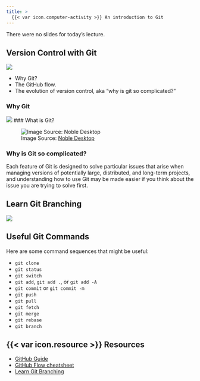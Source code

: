 ```yaml
---
title: >
  {{< var icon.computer-activity >}} An introduction to Git
---
```


There were no slides for today's lecture.

```{=html}
<!--
Today we practiced a basic git workflow:
- Cloning a github repo.
- Multiple local edits with commits.
- Reviewing and merging pull requests.
-->
```

## Version Control with Git

![](/images/git.jpg)

-   Why Git?
-   The GitHub flow.
-   The evolution of version control, aka "why is git so complicated?"

```{=html}
<!--
- Introduction to Branches and Pull Requests (10 mins)
- Guided Activity 1: Intro to Git and GitHub (25 mins)
- Guided Activity 2: Code Reviews (10 mins)
- Git Summary and Review (15 mins)
-->
```

### Why Git

![](http://www.phdcomics.com/comics/archive/phd101212s.gif) \### What is Git?

![Image Source: [Noble Desktop](https://www.nobledesktop.com/blog/what-is-git-and-why-should-you-use-it)](https://www.nobledesktop.com/image/blog/git-branches-merge.png)

### Why is Git so complicated?

Each feature of Git is designed to solve particular issues that arise when managing versions of potentially large, distributed, and long-term projects, and understanding how to use Git may be made easier if you think about the issue you are trying to solve first.

```{=html}
<!--
*Ian needs to create a list / table outlining the common issues and which git command / workflow is used to resolve them.*
-->
```

## Learn Git Branching

![](/images/learn_git_branching.png)

```{=html}
<!--
## Guided Activity 1: Intro to Git and GitHub

You will need to get into a group of 3 for this activity, and it would be best if you all sat together.

- Contributor 1
- Contributor 2
- Contributor 3

### Tasks:
Tasks to be completed by all members unless otherwise specified.

- Get into groups of 3.
- *Contributor 1 only*: Create a new repository from the [Class Activity 6B]() template repository.
  - Follow the link.
  - Click on `Use this template`.
  - Choose yourself as the owner.
  - Create a new repository name.
  - Select *Public* repository (not Private).
- Clone the new repository onto local machines (using the terminal).
- Open the local repo in VS Code.
- Independently make changes to `functions.py` to fix *one* of the functions (based on which contributor you are) in VS Code.
- Commit changes to **local** repos.  **Do not push!!**
## Guided Activity 2: Code Reviews

We'll now do a demo on how to submit a Pull Request, and do a code review.
-->
```

## Useful Git Commands

Here are some command sequences that might be useful:

-   `git clone`
-   `git status`
-   `git switch`
-   `git add`, `git add .`, or `git add -A`
-   `git commit` or `git commit -m`
-   `git push`
-   `git pull`
-   `git fetch`
-   `git merge`
-   `git rebase`
-   `git branch`

## {{< var icon.resource >}} Resources

-   [GitHub Guide](https://github.com/git-guides)
-   [GitHub Flow cheatsheet](https://enterprise.github.com/downloads/en/github-flow-cheatsheet.pdf)
-   [Learn Git Branching](https://learngitbranching.js.org/)
